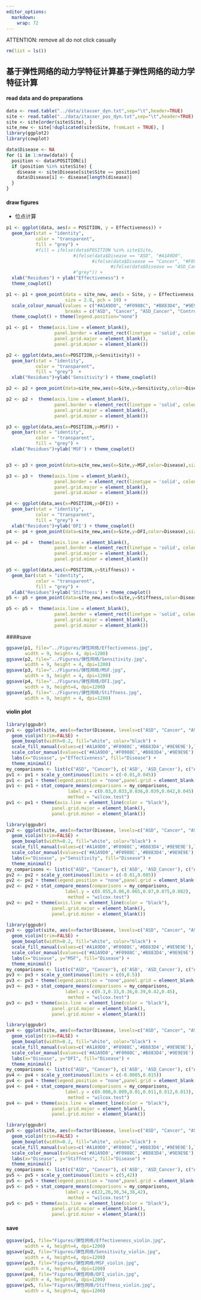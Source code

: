 ---
editor_options: 
  markdown: 
    wrap: 72
---

ATTENTION: remove all
do not click casually
```{r}
rm(list = ls())
```

## 基于弹性网络的动力学特征计算基于弹性网络的动力学特征计算

#### read data and do preparations
```{r}
data <- read.table("../data/itasser_dyn.txt",sep="\t",header=TRUE)
site <- read.table("../data/itasser_pos_dyn.txt",sep="\t",header=TRUE) 
site <- site[order(site$Site), ]
site_new <- site[!duplicated(site$Site, fromLast = TRUE), ]
library(ggplot2)
library(cowplot) 
```

```{r}
data$Disease <- NA
for (i in 1:nrow(data)) {
  position <- data$POSITION[i]
  if (position %in% site$Site) {
    disease <- site$Disease[site$Site == position]
    data$Disease[i] <- disease[length(disease)]
  }
}
```

#### draw figures

- 位点计算
```{r}
p1 <- ggplot(data, aes(x = POSITION, y = Effectiveness)) + 
  geom_bar(stat = "identity", 
           color = "transparent",
           fill = "grey") +
           #fill = ifelse(data$POSITION %in% site$Site, 
                         #ifelse(data$Disease == "ASD", "#A1A9D0",
                                #ifelse(data$Disease == "Cancer", "#F0988C",
                                       #ifelse(data$Disease == "ASD_Cancer", "#B883D4", "#9E9E9E"))),
                         #"grey")) +
  xlab("Residues") + ylab("Effectiveness") + 
  theme_cowplot()

p1 <- p1 + geom_point(data = site_new, aes(x = Site, y = Effectiveness, color = Disease), 
                      size = 2.8, pch = 19) + 
  scale_colour_manual(values = c("#A1A9D0", "#F0988C", "#B883D4", "#9E9E9E"), 
                      breaks = c("ASD", "Cancer", "ASD_Cancer", "Control")) + 
  theme_cowplot() + theme(legend.position="none")

p1 <- p1 +  theme(axis.line = element_blank(),
                  panel.border = element_rect(linetype = 'solid', colour = 'black',fill = NA,size = 0.7),
                  panel.grid.major = element_blank(),
                  panel.grid.minor = element_blank())

```

```{r}
p2 <- ggplot(data,aes(x=POSITION,y=Sensitivity)) + 
  geom_bar(stat = "identity", 
           color = "transparent", 
           fill = "grey")  +
  xlab("Residues")+ylab('Sensitivity') + theme_cowplot()

p2 <- p2 + geom_point(data=site_new,aes(x=Site,y=Sensitivity,color=Disease),size=2.8,pch=19) + scale_colour_manual(values=c('#A1A9D0','#F0988C','#B883D4','#9E9E9E'),breaks = c("ASD", "Cancer", "ASD_Cancer", "Control"))+ theme_cowplot() +  theme(legend.position="none")

p2 <- p2 +  theme(axis.line = element_blank(),
                  panel.border = element_rect(linetype = 'solid', colour = 'black',fill = NA,size = 0.7),
                  panel.grid.major = element_blank(),
                  panel.grid.minor = element_blank())
```

```{r}
p3 <- ggplot(data,aes(x=POSITION,y=MSF)) + 
  geom_bar(stat = "identity", 
           color = "transparent", 
           fill = "grey") +
  xlab("Residues")+ylab('MSF') + theme_cowplot()


p3 <- p3 + geom_point(data=site_new,aes(x=Site,y=MSF,color=Disease),size=2.8,pch=19) + scale_colour_manual(values=c('#A1A9D0','#F0988C','#B883D4','#9E9E9E'),breaks = c("ASD", "Cancer", "ASD_Cancer", "Control"))+ theme_cowplot() + theme(legend.position="none")+ theme(legend.position="none")

p3 <- p3 +  theme(axis.line = element_blank(),
                  panel.border = element_rect(linetype = 'solid', colour = 'black',fill = NA,size = 0.7),
                  panel.grid.major = element_blank(),
                  panel.grid.minor = element_blank())
```

```{r}
p4 <- ggplot(data,aes(x=POSITION,y=DFI)) + 
  geom_bar(stat = "identity", 
           color = "transparent", 
           fill = "grey") +
  xlab("Residues")+ylab('DFI') + theme_cowplot()
p4 <- p4 + geom_point(data=site_new,aes(x=Site,y=DFI,color=Disease),size=2.8,pch=19) + scale_colour_manual(values=c('#A1A9D0','#F0988C','#B883D4','#9E9E9E'),breaks = c("ASD", "Cancer", "ASD_Cancer", "Control"))+ theme_cowplot()+ theme(legend.position="none")

p4 <- p4 +  theme(axis.line = element_blank(),
                  panel.border = element_rect(linetype = 'solid', colour = 'black',fill = NA,size = 0.7),
                  panel.grid.major = element_blank(),
                  panel.grid.minor = element_blank())
```

```{r}
p5 <- ggplot(data,aes(x=POSITION,y=Stiffness)) + 
  geom_bar(stat = "identity", 
           color = "transparent", 
           fill = "grey") +
  xlab("Residues")+ylab('Stiffness') + theme_cowplot()
p5 <- p5 + geom_point(data=site_new,aes(x=Site,y=Stiffness,color=Disease),size=2.8,pch=19) + scale_colour_manual(values=c('#A1A9D0','#F0988C','#B883D4','#9E9E9E'),breaks = c("ASD", "Cancer", "ASD_Cancer", "Control"))+ theme_cowplot()+ theme(legend.position="none")

p5 <- p5 +  theme(axis.line = element_blank(),
                  panel.border = element_rect(linetype = 'solid', colour = 'black',fill = NA,size = 0.7),
                  panel.grid.major = element_blank(),
                  panel.grid.minor = element_blank())
```

####save
```{r}
ggsave(p1, file="../Figures/弹性网络/Effectiveness.jpg", 
       width = 9, height= 4, dpi=1200)
ggsave(p2, file="../Figures/弹性网络/Sensitivity.jpg", 
       width = 9, height = 4, dpi=1200)
ggsave(p3, file="../Figures/弹性网络/MSF.jpg", 
       width = 9, height = 4, dpi=1200)
ggsave(p4, file="../Figures/弹性网络/DFI.jpg", 
       width = 9, height=4, dpi=1200)
ggsave(p5, file="../Figures/弹性网络/Stiffness.jpg", 
       width = 9, height = 4, dpi=1200)
```

#### violin plot
```{r}
library(ggpubr)
pv1 <- ggplot(site, aes(x=factor(Disease, levels=c("ASD", "Cancer", "ASD_Cancer", "Control")), y=Effectiveness, fill = Disease, color = Disease)) +
  geom_violin(trim=FALSE) +
  geom_boxplot(width=0.2, fill="white", color="black") +
  scale_fill_manual(values=c('#A1A9D0','#F0988C','#B883D4','#9E9E9E'),limits=c("ASD", "Cancer", 'ASD_Cancer', 'Control')) +
  scale_color_manual(values=c('#A1A9D0','#F0988C','#B883D4','#9E9E9E'),limits=c("ASD", "Cancer", 'ASD_Cancer', 'Control')) +
  labs(x="Disease", y="Effectiveness", fill="Disease") +
  theme_minimal()
my_comparisons <- list(c("ASD", "Cancer"), c('ASD', 'ASD_Cancer'), c("ASD", "Control"), c( 'Cancer','ASD_Cancer'), c('Cancer', 'Control'), c('ASD_Cancer','Control'))
pv1 <- pv1 + scale_y_continuous(limits = c(-0.01,0.045))
pv1 <- pv1 + theme(legend.position = "none",panel.grid = element_blank())
pv1 <- pv1 + stat_compare_means(comparisons = my_comparisons,
                       label.y = c(0.03,0.033,0.036,0.039,0.042,0.045),
                       method = "wilcox.test")
pv1 <- pv1 + theme(axis.line = element_line(color = "black"),
                 panel.grid.major = element_blank(),
                 panel.grid.minor = element_blank())
```

```{r}
library(ggpubr)
pv2 <- ggplot(site, aes(x=factor(Disease, levels=c("ASD", "Cancer", "ASD_Cancer", "Control")), y = Sensitivity, fill = Disease, color = Disease)) +
  geom_violin(trim=FALSE) +
  geom_boxplot(width=0.2, fill="white", color="black") +
  scale_fill_manual(values=c('#A1A9D0','#F0988C','#B883D4','#9E9E9E'),limits=c("ASD", "Cancer", 'ASD_Cancer', 'Control')) +
  scale_color_manual(values=c('#A1A9D0','#F0988C','#B883D4','#9E9E9E'),limits=c("ASD", "Cancer", 'ASD_Cancer', 'Control')) +
  labs(x="Disease", y="Sensitivity", fill="Disease") +
  theme_minimal()
my_comparisons <- list(c("ASD", "Cancer"), c('ASD', 'ASD_Cancer'), c("ASD", "Control"), c( 'Cancer','ASD_Cancer'), c('Cancer', 'Control'), c('ASD_Cancer','Control'))
pv2 <- pv2 + scale_y_continuous(limits = c(-0.01,0.085))
pv2 <- pv2 + theme(legend.position = "none",panel.grid = element_blank())
pv2 <- pv2 + stat_compare_means(comparisons = my_comparisons,
                      label.y = c(0.055,0.06,0.065,0.07,0.075,0.082),
                       method = "wilcox.test")
pv2 <- pv2 + theme(axis.line = element_line(color = "black"),
                 panel.grid.major = element_blank(),
                 panel.grid.minor = element_blank())
```

```{r}
library(ggpubr)
pv3 <- ggplot(site, aes(x=factor(Disease, levels=c("ASD", "Cancer", "ASD_Cancer", "Control")), y = MSF, fill = Disease, color = Disease)) +
  geom_violin(trim=FALSE) +
  geom_boxplot(width=0.2, fill="white", color="black") +
  scale_fill_manual(values=c('#A1A9D0','#F0988C','#B883D4','#9E9E9E'),limits=c("ASD", "Cancer", 'ASD_Cancer', 'Control')) +
  scale_color_manual(values=c('#A1A9D0','#F0988C','#B883D4','#9E9E9E'),limits=c("ASD", "Cancer", 'ASD_Cancer', 'Control')) +
  labs(x="Disease", y="MSF", fill="Disease") +
  theme_minimal()
my_comparisons <- list(c("ASD", "Cancer"), c('ASD', 'ASD_Cancer'), c("ASD", "Control"), c( 'Cancer','ASD_Cancer'), c('Cancer', 'Control'), c('ASD_Cancer','Control'))
pv3 <- pv3 + scale_y_continuous(limits = c(0,0.5))
pv3 <- pv3 + theme(legend.position = "none",panel.grid = element_blank())
pv3 <- pv3 + stat_compare_means(comparisons = my_comparisons,
                      label.y = c(0.3,0.33,0.36,0.39,0.42,0.45),
                       method = "wilcox.test")
pv3 <- pv3 + theme(axis.line = element_line(color = "black"),
                 panel.grid.major = element_blank(),
                 panel.grid.minor = element_blank())
```

```{r}
library(ggpubr)
pv4 <- ggplot(site, aes(x=factor(Disease, levels=c("ASD", "Cancer", "ASD_Cancer", "Control")), y = DFI, fill = Disease, color = Disease)) +
  geom_violin(trim=FALSE) +
  geom_boxplot(width=0.2, fill="white", color="black") +
  scale_fill_manual(values=c('#A1A9D0','#F0988C','#B883D4','#9E9E9E'),limits=c("ASD", "Cancer", 'ASD_Cancer', 'Control')) +
  scale_color_manual(values=c('#A1A9D0','#F0988C','#B883D4','#9E9E9E'),limits=c("ASD", "Cancer", 'ASD_Cancer', 'Control')) +
  labs(x="Disease", y="DFI", fill="Disease") +
  theme_minimal()
my_comparisons <- list(c("ASD", "Cancer"), c('ASD', 'ASD_Cancer'), c("ASD", "Control"), c( 'Cancer','ASD_Cancer'), c('Cancer', 'Control'), c('ASD_Cancer','Control'))
pv4 <- pv4 + scale_y_continuous(limits = c(-0.0005,0.015))
pv4 <- pv4 + theme(legend.position = "none",panel.grid = element_blank())
pv4 <- pv4 + stat_compare_means(comparisons = my_comparisons,
                      label.y = c(0.008,0.009,0.01,0.011,0.012,0.013),
                       method = "wilcox.test")
pv4 <- pv4 + theme(axis.line = element_line(color = "black"),
                 panel.grid.major = element_blank(),
                 panel.grid.minor = element_blank())
```

```{r}
library(ggpubr)
pv5 <- ggplot(site, aes(x=factor(Disease, levels=c("ASD", "Cancer", "ASD_Cancer", "Control")), y = Stiffness, fill = Disease, color = Disease)) +
  geom_violin(trim=FALSE) +
  geom_boxplot(width=0.2, fill="white", color="black") +
  scale_fill_manual(values=c('#A1A9D0','#F0988C','#B883D4','#9E9E9E'),limits=c("ASD", "Cancer", 'ASD_Cancer', 'Control')) +
  scale_color_manual(values=c('#A1A9D0','#F0988C','#B883D4','#9E9E9E'),limits=c("ASD", "Cancer", 'ASD_Cancer', 'Control')) +
  labs(x="Disease", y="Stiffness", fill="Disease") +
  theme_minimal()
my_comparisons <- list(c("ASD", "Cancer"), c('ASD', 'ASD_Cancer'), c("ASD", "Control"), c( 'Cancer','ASD_Cancer'), c('Cancer', 'Control'), c('ASD_Cancer','Control'))
pv5 <- pv5 + scale_y_continuous(limits = c(5,42))
pv5 <- pv5 + theme(legend.position = "none",panel.grid = element_blank())
pv5 <- pv5 + stat_compare_means(comparisons = my_comparisons,
                      label.y = c(22,26,30,34,38,42),
                       method = "wilcox.test")
pv5 <- pv5 + theme(axis.line = element_line(color = "black"),
                 panel.grid.major = element_blank(),
                 panel.grid.minor = element_blank())
```

#### save
```{r}
ggsave(pv1, file="Figures/弹性网络/Effectiveness_violin.jpg", 
       width = 4, height=4, dpi=1200)
ggsave(pv2, file="Figures/弹性网络/Sensitivity_violin.jpg", 
       width = 4, height=4, dpi=1200)
ggsave(pv3, file="Figures/弹性网络/MSF_violin.jpg", 
       width = 4, height=4, dpi=1200)
ggsave(pv4, file="Figures/弹性网络/DFI_violin.jpg", 
       width = 4, height=4, dpi=1200)
ggsave(pv5, file="Figures/弹性网络/Stiffness_violin.jpg", 
       width = 4, height=4, dpi=1200)

```
